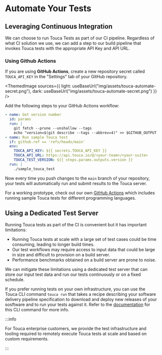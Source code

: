 
# Automate Your Tests

## Leveraging Continuous Integration

We can choose to run Touca Tests as part of our CI pipeline. Regardless of what
CI solution we use, we can add a step to our build pipeline that invokes Touca
tests with the appropriate API Key and API URL.

### Using Github Actions

If you are using **GitHub Actions**, create a new repository secret called
`TOUCA_API_KEY` in the "Settings" tab of your GitHub repository.

<ThemedImage
  sources={{
    light: useBaseUrl("img/assets/touca-automate-secret.png"),
    dark: useBaseUrl("img/assets/touca-automate-secret.png")
  }}
/>

Add the following steps to your GitHub Actions workflow:

```yaml
- name: Get version number
  id: params
  run: |
    git fetch --prune --unshallow --tags
    echo "version=$(git describe --tags --abbrev=4)" >> $GITHUB_OUTPUT
- name: Run sample Touca test
  if: github.ref == 'refs/heads/main'
  env:
    TOUCA_API_KEY: ${{ secrets.TOUCA_API_KEY }}
    TOUCA_API_URL: https://api.touca.io/@/<your-team>/<your-suite>
    TOUCA_TEST_VERSION: ${{ steps.params.outputs.version }}
  run: |
    ./sample_touca_test
```

Now every time you push changes to the `main` branch of your repository, your
tests will automatically run and submit results to the Touca server.

For a working prototype, check out our own
[GitHub Actions](https://github.com/trytouca/trytouca/blob/main/.github/workflows/build.yml#L709-L719)
which includes running sample Touca tests for different programming languages.

## Using a Dedicated Test Server

Running Touca tests as part of the CI is convenient but it has important
limitations:

- Running Touca tests at scale with a large set of test cases could be time
  consuming, leading to longer build times.
- Our test workflows may require access to input data that could be large in
  size and difficult to provision on a build server.
- Performance benchmarks obtained on a build server are prone to noise.

We can mitigate these limitations using a dedicated test server that can store
our input test data and run our tests continuously or on a fixed schedule.

If you prefer running tests on your own infrastructure, you can use the Touca
CLI command `touca run` that takes a recipe describing your software delivery
pipeline specification to download and deploy new releases of your sosftware and
to run your tests against it. Refer to the
[documentation](/cli/test/#running-tests-on-a-test-machine) for this CLI command
for more info.

:::info

For Touca enterprise customers, we provide the test infrastructure and tooling
required to remotely execute Touca tests at scale and based on custom
requirements.

:::
